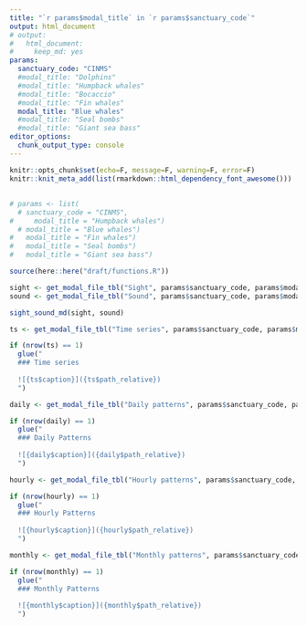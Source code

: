 ```yaml
---
title: "`r params$modal_title` in `r params$sanctuary_code`"
output: html_document
# output:
#   html_document:
#     keep_md: yes
params:
  sanctuary_code: "CINMS"
  #modal_title: "Dolphins"
  #modal_title: "Humpback whales"
  #modal_title: "Bocaccio"
  #modal_title: "Fin whales"
  modal_title: "Blue whales"
  #modal_title: "Seal bombs"
  #modal_title: "Giant sea bass"
editor_options: 
  chunk_output_type: console
---
```

```r
knitr::opts_chunk$set(echo=F, message=F, warning=F, error=F)
knitr::knit_meta_add(list(rmarkdown::html_dependency_font_awesome()))
```

## {.tabset}

```r
# params <- list(
  # sanctuary_code = "CINMS",
#     modal_title = "Humpback whales")
  # modal_title = "Blue whales")
#   modal_title = "Fin whales")
#   modal_title = "Seal bombs")
#   modal_title = "Giant sea bass")

source(here::here("draft/functions.R"))

sight <- get_modal_file_tbl("Sight", params$sanctuary_code, params$modal_title)
sound <- get_modal_file_tbl("Sound", params$sanctuary_code, params$modal_title)

sight_sound_md(sight, sound)
```

```r
ts <- get_modal_file_tbl("Time series", params$sanctuary_code, params$modal_title)

if (nrow(ts) == 1)
  glue("
  ### Time series
  
  ![{ts$caption}]({ts$path_relative})
  ")
```

```r
daily <- get_modal_file_tbl("Daily patterns", params$sanctuary_code, params$modal_title)

if (nrow(daily) == 1)
  glue("
  ### Daily Patterns 
  
  ![{daily$caption}]({daily$path_relative})
  ")
```

```r
hourly <- get_modal_file_tbl("Hourly patterns", params$sanctuary_code, params$modal_title)

if (nrow(hourly) == 1)
  glue("
  ### Hourly Patterns 
  
  ![{hourly$caption}]({hourly$path_relative})
  ")
```

```r
monthly <- get_modal_file_tbl("Monthly patterns", params$sanctuary_code, params$modal_title)

if (nrow(monthly) == 1)
  glue("
  ### Monthly Patterns 
  
  ![{monthly$caption}]({monthly$path_relative})
  ")
```
